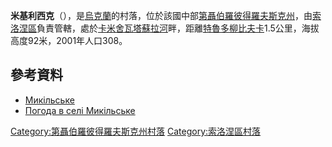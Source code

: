 {{coord|48|11|57|N|34|41|7|E|scale:30000_region:UA|display=title}}

'''米基利西克'''（{{lang-uk|Микільське}}），是[[烏克蘭|烏克蘭]]的村落，位於該國中部[[第聶伯羅彼得羅夫斯克州|第聶伯羅彼得羅夫斯克州]]，由[[索洛涅區|索洛涅區]]負責管轄，處於[[卡米舍瓦塔蘇拉河|卡米舍瓦塔蘇拉河]]畔，距離[[特魯多柳比夫卡_(索洛涅區)|特魯多柳比夫卡]]1.5公里，海拔高度92米，2001年人口308。

==參考資料==
* [http://gska2.rada.gov.ua/pls/z7502/A005?rdat1=06.12.2007&rf7571=6493 Микільське]{{dead link|date=2018年4月 |bot=InternetArchiveBot |fix-attempted=yes }}
* [http://weather.in.ua/ua/dnepropetrovskaja/15494 Погода в селі Микільське] {{Wayback|url=http://weather.in.ua/ua/dnepropetrovskaja/15494 |date=20160607114923 }}

{{DEFAULTSORT:Микільське}}
[[Category:第聶伯羅彼得羅夫斯克州村落|Category:第聶伯羅彼得羅夫斯克州村落]]
[[Category:索洛涅區村落|Category:索洛涅區村落]]


{{Dnipropetrovsk-geo-stub}}